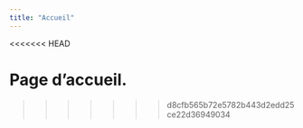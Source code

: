 ```yaml
---
title: "Accueil"
---
```

<<<<<<< HEAD

Page d'accueil.
=======
>>>>>>> d8cfb565b72e5782b443d2edd25ce22d36949034
